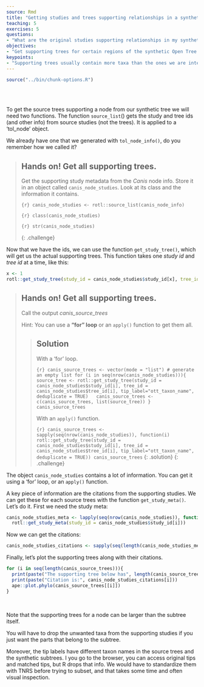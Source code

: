 ```yaml
---
source: Rmd
title: "Getting studies and trees supporting relationships in a synthetic subtree"
teaching: 5
exercises: 5
questions:
- "What are the original studies supporting relationships in my synthetic subtree?"
objectives:
- "Get supporting trees for certain regions of the synthetic Open Tree of Life."
keypoints:
- "Supporting trees usually contain more taxa than the ones we are interested in."
---
```

```r
source("../bin/chunk-options.R")

```

<br/>
<br/>

To get the source trees supporting a node from our synthetic tree we will need two functions.
The function `source_list`() gets the study and tree ids (and other info) from source studies (not the trees). It is applied to a 'tol_node' object.

We already have one that we generated with `tol_node_info()`, do you remember how we called it?

> ## Hands on! Get all supporting trees.
> Get the supporting study metadata from the _Canis_ node info. Store it in an object called `canis_node_studies`.
> Look at its class and the information it contains.
>
> ```{r}
> canis_node_studies <- rotl::source_list(canis_node_info)
> ```
>
> ```{r}
> class(canis_node_studies)
> ```
>
> ```{r}
> str(canis_node_studies)
> ```
>
{: .challenge}

Now that we have the ids, we can use the function `get_study_tree()`, which will get us the actual supporting trees.
This function takes one _study id_ and _tree id_ at a time, like this:

```r
x <- 1
rotl::get_study_tree(study_id = canis_node_studies$study_id[x], tree_id = canis_node_studies$tree_id[x], tip_label="ott_taxon_name", deduplicate = TRUE)
```

> ## Hands on! Get all supporting trees.
>
> Call the output _canis_source_trees_
>
> Hint: You can use a **"for" loop** or an `apply()` function to get them all.
>
> > ## Solution
> >
> > With a 'for' loop.
> >
> > ```{r}
> > canis_source_trees <- vector(mode = "list") # generate an empty list
> > for (i in seq(nrow(canis_node_studies))){
> >   source_tree <- rotl::get_study_tree(study_id = canis_node_studies$study_id[i], tree_id = canis_node_studies$tree_id[i], tip_label="ott_taxon_name", deduplicate = TRUE)
> >   canis_source_trees <- c(canis_source_trees, list(source_tree))
> > }
> > canis_source_trees
> > ```
> >
> > With an `apply()` function.
> >
> > ```{r}
> > canis_source_trees <- sapply(seq(nrow(canis_node_studies)), function(i)
> >   rotl::get_study_tree(study_id = canis_node_studies$study_id[i], tree_id = canis_node_studies$tree_id[i], tip_label="ott_taxon_name", deduplicate = TRUE))
> > canis_source_trees
> > ```
> {: .solution}
{: .challenge}

The object `canis_node_studies` contains a lot of information. You can get it using a 'for' loop, or an `apply()` function.

A key piece of information are the citations from the supporting studies. We can get these for each source trees with the function `get_study_meta()`. Let's do it. First we need the study meta:

```r
canis_node_studies_meta <- lapply(seq(nrow(canis_node_studies)), function(i)
  rotl::get_study_meta(study_id = canis_node_studies$study_id[i]))
```

Now we can get the citations:

```r
canis_node_studies_citations <- sapply(seq(length(canis_node_studies_meta)), function (i) canis_node_studies_meta[[i]]$nexml$`^ot:studyPublicationReference`)
```

Finally, let's plot the supporting trees along with their citations.
```r
for (i in seq(length(canis_source_trees))){
  print(paste("The supporting tree below has", length(canis_source_trees[[i]]$tip.label), "tips."))
  print(paste("Citation is:", canis_node_studies_citations[i]))
  ape::plot.phylo(canis_source_trees[[i]])
}
```

<br/>

Note that the supporting trees for a node can be larger than the subtree itself.

You will have to drop the unwanted taxa from the supporting studies if you just want the parts that belong to the subtree.

Moreover, the tip labels have different taxon names in the source trees and the synthetic subtrees. I you go to the browser, you can access original tips and matched tips, but R drops that info. We would have to standardize them with TNRS before trying to subset, and that takes some time and often visual inspection.

<br/>
